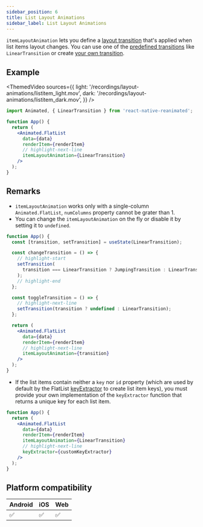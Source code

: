 ```yaml
---
sidebar_position: 6
title: List Layout Animations
sidebar_label: List Layout Animations
---
```


`itemLayoutAnimation` lets you define a [layout transition](/docs/layout-animations/layout-transitions) that's applied when list items layout changes. You can use one of the [predefined transitions](/docs/layout-animations/layout-transitions#predefined-transitions) like `LinearTransition` or create [your own transition](/docs/layout-animations/custom-animations#custom-layout-transition).

## Example

<Row>

<ThemedVideo
  sources={{
    light: '/recordings/layout-animations/listitem_light.mov',
    dark: '/recordings/layout-animations/listitem_dark.mov',
  }}
/>

<div style={{flexGrow: 1}}>

```jsx
import Animated, { LinearTransition } from 'react-native-reanimated';

function App() {
  return (
    <Animated.FlatList
      data={data}
      renderItem={renderItem}
      // highlight-next-line
      itemLayoutAnimation={LinearTransition}
    />
  );
}
```

</div>

</Row>

## Remarks

- `itemLayoutAnimation` works only with a single-column `Animated.FlatList`, `numColumns` property cannot be grater than 1.
- You can change the `itemLayoutAnimation` on the fly or disable it by setting it to `undefined`.

<Indent>

```jsx
function App() {
  const [transition, setTransition] = useState(LinearTransition);

  const changeTransition = () => {
    // highlight-start
    setTransition(
      transition === LinearTransition ? JumpingTransition : LinearTransition
    );
    // highlight-end
  };

  const toggleTransition = () => {
    // highlight-next-line
    setTransition(transition ? undefined : LinearTransition);
  };

  return (
    <Animated.FlatList
      data={data}
      renderItem={renderItem}
      // highlight-next-line
      itemLayoutAnimation={transition}
    />
  );
}
```

</Indent>

- If the list items contain neither a `key` nor `id` property (which are used by default by the FlatList [keyExtractor](https://reactnative.dev/docs/flatlist#keyextractor) to create list item keys), you must provide your own implementation of the `keyExtractor` function that returns a unique key for each list item.

<Indent>

```jsx
function App() {
  return (
    <Animated.FlatList
      data={data}
      renderItem={renderItem}
      itemLayoutAnimation={LinearTransition}
      // highlight-next-line
      keyExtractor={customKeyExtractor}
    />
  );
}
```

</Indent>

## Platform compatibility

<div className="platform-compatibility">

| Android | iOS | Web |
| ------- | --- | --- |
| ✅      | ✅  | ✅  |

</div>
